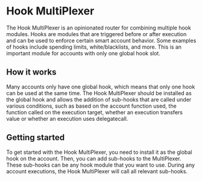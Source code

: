 # Hook MultiPlexer

The Hook MultiPlexer is an opinionated router for combining multiple hook modules. Hooks are modules that are triggered before or after execution and can be used to enforce certain smart account behavior. Some examples of hooks include spending limits, white/blacklists, and more. This is an important module for accounts with only one global hook slot. 

## How it works

Many accounts only have one global hook, which means that only one hook can be used at the same time. The Hook MultiPlexer should be installed as the global hook and allows the addition of sub-hooks that are called under various conditions, such as based on the account function used, the function called on the execution target, whether an execution transfers value or whether an execution uses delegatecall.

## Getting started

To get started with the Hook MultiPlexer, you need to install it as the global hook on the account. Then, you can add sub-hooks to the MultiPlexer. These sub-hooks can be any hook module that you want to use. During any account executions, the Hook MultiPlexer will call all relevant sub-hooks.  
